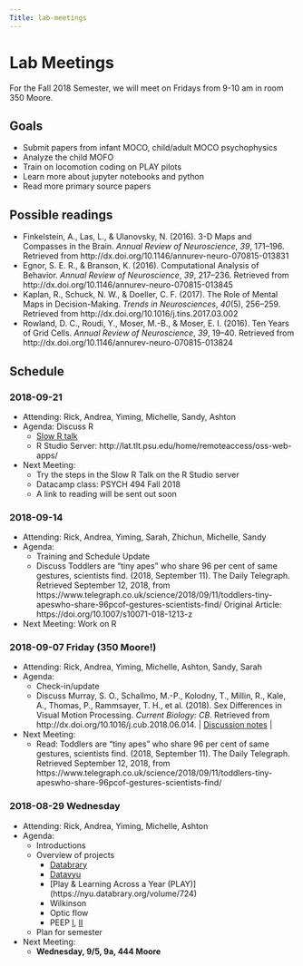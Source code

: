 ```yaml
---
Title: lab-meetings
---
```


# Lab Meetings

For the Fall 2018 Semester, we will meet on Fridays from 9-10 am in room 350 Moore.

## Goals

- Submit papers from infant MOCO, child/adult MOCO psychophysics
- Analyze the child MOFO
- Train on locomotion coding on PLAY pilots
- Learn more about jupyter notebooks and python
- Read more primary source papers

## Possible readings

- Finkelstein, A., Las, L., & Ulanovsky, N. (2016). 3-D Maps and Compasses in the Brain. *Annual Review of Neuroscience*, *39*, 171–196. Retrieved from http://dx.doi.org/10.1146/annurev-neuro-070815-013831
- Egnor, S. E. R., & Branson, K. (2016). Computational Analysis of Behavior. *Annual Review of Neuroscience*, *39*, 217–236. Retrieved from http://dx.doi.org/10.1146/annurev-neuro-070815-013845
- Kaplan, R., Schuck, N. W., & Doeller, C. F. (2017). The Role of Mental Maps in Decision-Making. *Trends in Neurosciences*, *40*(5), 256–259. Retrieved from http://dx.doi.org/10.1016/j.tins.2017.03.002
- Rowland, D. C., Roudi, Y., Moser, M.-B., & Moser, E. I. (2016). Ten Years of Grid Cells. *Annual Review of Neuroscience*, *39*, 19–40. Retrieved from http://dx.doi.org/10.1146/annurev-neuro-070815-013824


## Schedule

### 2018-09-21  

- Attending: Rick, Andrea, Yiming, Michelle, Sandy, Ashton
- Agenda: Discuss R  
    - [Slow R talk](https://psu-psychology.github.io/r-bootcamp-2018/talks/slow-r.html) 
    - R Studio Server: http://lat.tlt.psu.edu/home/remoteaccess/oss-web-apps/ 
- Next Meeting: 
    - Try the steps in the Slow R Talk on the R Studio server
    - Datacamp class: PSYCH 494 Fall 2018 
    - A link to reading will be sent out soon 


### 2018-09-14  

- Attending: Rick, Andrea, Yiming, Sarah, Zhichun, Michelle, Sandy
- Agenda:  
    - Training and Schedule Update 
    - Discuss Toddlers are “tiny apes” who share 96 per cent of same gestures, scientists find. (2018, September 11). The Daily Telegraph. Retrieved September 12, 2018, from https://www.telegraph.co.uk/science/2018/09/11/toddlers-tiny-apeswho-share-96pcof-gestures-scientists-find/ Original Article: https://doi.org/10.1007/s10071-018-1213-z 
- Next Meeting:  Work on R

### 2018-09-07 Friday (**350 Moore!**)

- Attending: Rick, Andrea, Yiming, Michelle, Ashton, Sandy, Sarah  
- Agenda:  
    - Check-in/update 
    - Discuss Murray, S. O., Schallmo, M.-P., Kolodny, T., Millin, R., Kale, A., Thomas, P., Rammsayer, T. H., et al. (2018). Sex Differences in Visual Motion Processing. *Current Biology: CB*. Retrieved from http://dx.doi.org/10.1016/j.cub.2018.06.014. | [Discussion notes](lab-mtgs/notes-murray-2018.html) | 
- Next Meeting:  
  - Read: Toddlers are “tiny apes” who share 96 per cent of same gestures, scientists find. (2018, September 11). The Daily Telegraph. Retrieved September 12, 2018, from https://www.telegraph.co.uk/science/2018/09/11/toddlers-tiny-apeswho-share-96pcof-gestures-scientists-find/
  

### 2018-08-29 Wednesday

- Attending: Rick, Andrea, Yiming, Michelle, Ashton 
- Agenda:
    - Introductions
    - Overview of projects
        - [Databrary](http://databrary.org)
        - [Datavyu](http://datavyu.org)
        - [Play & Learning Across a Year (PLAY)] (https://nyu.databrary.org/volume/724)
        - Wilkinson
        - Optic flow
        - PEEP [I](https://nyu.databrary.org/volume/248), [II](https://nyu.databrary.org/volume/339)
    - Plan for semester
- Next Meeting:
    - **Wednesday, 9/5, 9a, 444 Moore**
    

